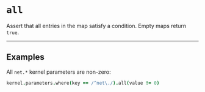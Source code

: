 # `all`

Assert that all entries in the map satisfy a condition. Empty maps return `true`.

---

## Examples

All `net.*` kernel parameters are non-zero:
```coffee
kernel.parameters.where(key == /^net\./).all(value != 0)
```
